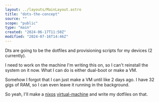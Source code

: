 ```yaml
---
layout: ../layouts/MainLayout.astro
title: "dots-the-concept"
source: ""
scope: "public"
type: "main"
created: "2024-06-17T11:50Z"
modified: "2024-07-16T14:46Z"
---
```


Dts are going to be the dotfiles and provisioning scripts for my devices (2 currently).

I need to work on the machine I'm writing this on, so I can't reinstall the system on it now. What I can do is either dual-boot or make a VM.

Somehow I forgot that I can just make a VM until like 2 days ago. I have 32 gigs of RAM, so I can even leave it running in the background.

So yeah, I'll make a [nixos](/nixos) [virtual-machine](/virtual-machine) and write my dotfiles on that.